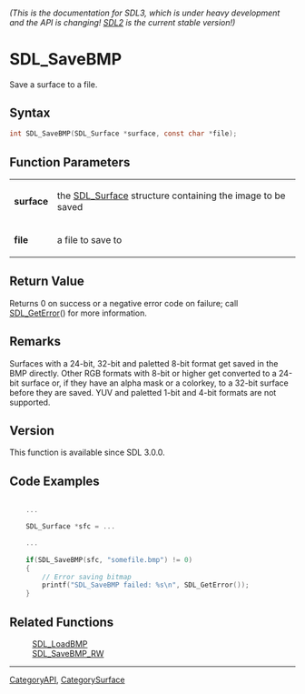 ====== (This is the documentation for SDL3, which is under heavy development and the API is changing! [https://wiki.libsdl.org/SDL2/ SDL2] is the current stable version!) ======
= SDL_SaveBMP =

Save a surface to a file.

== Syntax ==

<syntaxhighlight lang='c'>
int SDL_SaveBMP(SDL_Surface *surface, const char *file);
</syntaxhighlight>

== Function Parameters ==

{|
|'''surface'''
|the [[SDL_Surface]] structure containing the image to be saved
|-
|'''file'''
|a file to save to
|}

== Return Value ==

Returns 0 on success or a negative error code on failure; call
[[SDL_GetError]]() for more information.

== Remarks ==

Surfaces with a 24-bit, 32-bit and paletted 8-bit format get saved in the
BMP directly. Other RGB formats with 8-bit or higher get converted to a
24-bit surface or, if they have an alpha mask or a colorkey, to a 32-bit
surface before they are saved. YUV and paletted 1-bit and 4-bit formats are
not supported.

== Version ==

This function is available since SDL 3.0.0.

== Code Examples ==

<syntaxhighlight lang='c++'>

    ...

    SDL_Surface *sfc = ...

    ...
  
    if(SDL_SaveBMP(sfc, "somefile.bmp") != 0)
    {
        // Error saving bitmap
        printf("SDL_SaveBMP failed: %s\n", SDL_GetError());
    }
</syntaxhighlight>

== Related Functions ==

:[[SDL_LoadBMP]]
:[[SDL_SaveBMP_RW]]

----
[[CategoryAPI]], [[CategorySurface]]


